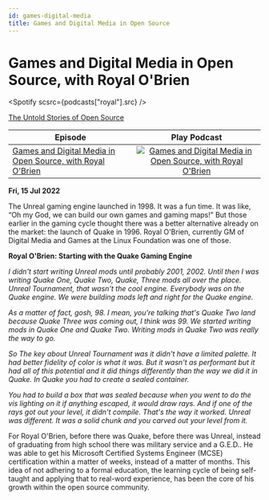 ```yaml
---
id: games-digital-media
title: Games and Digital Media in Open Source
---
```



# Games and Digital Media in Open Source, with Royal O'Brien

<Spotify scsrc={podcasts["royal"].src} />

[The Untold Stories of Open Source](https://untold-stories-of-open-source.captivate.fm/spotify)

| Episode                                                                                                               |                                                                                                   Play Podcast                                                                                                   |
| --------------------------------------------------------------------------------------------------------------------- | :--------------------------------------------------------------------------------------------------------------------------------------------------------------------------------------------------------------: |
| [Games and Digital Media in Open Source, with Royal O'Brien](https://open.spotify.com/episode/2q8dXeMQLeW8sTXHGn8upP) | [![Games and Digital Media in Open Source, with Royal O'Brien](../images/podcast-mic.png "Games and Digital Media in Open Source, with Royal O'Brien")](https://open.spotify.com/episode/2q8dXeMQLeW8sTXHGn8upP) |

**Fri, 15 Jul 2022**

The Unreal gaming engine launched in 1998. It was a fun time. It was like, “Oh my God, we can build our own games and gaming maps!” But those earlier in the gaming cycle thought there was a better alternative already on the market: the launch of Quake in 1996. Royal O'Brien, currently GM of Digital Media and Games at the Linux Foundation was one of those.

**Royal O'Brien: Starting with the Quake Gaming Engine**

_I didn't start writing Unreal mods until probably 2001, 2002. Until then I was writing Quake One, Quake Two, Quake, Three mods all over the place. Unreal Tournament, that wasn't the cool engine. Everybody was on the Quake engine. We were building mods left and right for the Quake engine._

_As a matter of fact, gosh, 98. I mean, you're talking that's Quake Two land because Quake Three was coming out, I think was 99. We started writing mods in Quake One and Quake Two. Writing mods in Quake Two was really the way to go._

_So The key about Unreal Tournament was it didn't have a limited palette. It had better fidelity of color is what it was. But it wasn't as performant but it had all of this potential and it did things differently than the way we did it in Quake. In Quake you had to create a sealed container._

_You had to build a box that was sealed because when you went to do the vis lighting on it if anything escaped, it would draw rays. And if one of the rays got out your level, it didn't compile. That's the way it worked. Unreal was different. It was a solid chunk and you carved out your level from it._

For Royal O'Brien, before there was Quake, before there was Unreal, instead of graduating from high school there was military service and a G.E.D.. He was able to get his Microsoft Certified Systems Engineer (MCSE) certification within a matter of weeks, instead of a matter of months. This idea of not adhering to a formal education, the learning cycle of being self-taught and applying that to real-word experience, has been the core of his growth within the open source community.
